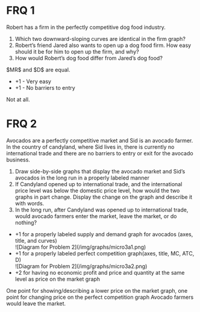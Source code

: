 # FRQ 1
Robert has a firm in the perfectly competitive dog food industry.
<ol className='alpha-list-mdx'>
<li> Which two downward-sloping curves are identical in the firm graph? </li>
<li> Robert’s friend Jared also wants to open up a dog food firm. How easy should it be for him to open up the firm, and why? </li>
<li> How would Robert’s dog food differ from Jared’s dog food? </li>
</ol>

<FRQ num={1} totalPoints={5}>
<FRQCheck points={2}>
	$MR$ and $D$ are equal.
</FRQCheck>
<FRQCheck points={2}>
	<ul>
		<li> +1 - Very easy </li>
		<li> +1 - No barriers to entry </li>
	</ul>
</FRQCheck>
<FRQCheck points={1}>
	Not at all.
</FRQCheck>
</FRQ>

# FRQ 2
Avocados are a perfectly competitive market and Sid is an avocado farmer. In the country of candyland, where Sid lives in, there is currently no international trade and there are no barriers to entry or exit for the avocado business.
<ol className='alpha-list-mdx'> 
<li> Draw side-by-side graphs that display the avocado market and Sid’s avocados in the long run in a properly labeled manner </li>
<li> If Candyland opened up to international trade, and the international price level was below the domestic price level, how would the two graphs in part change. Display the change on the graph and describe it with words. </li>
<li> In the long run, after Candyland was opened up to international trade, would avocado farmers enter the market, leave the market, or do nothing? </li>
</ol>

<FRQ num={2} totalPoints={6}>
<FRQCheck points={4}>
<ul>
<li>+1 for a properly labeled supply and demand graph for avocados (axes, title, and curves) </li>
<span>![Diagram for Problem 2](/img/graphs/micro3a1.png)</span>
<li>+1 for a properly labeled perfect competition graph(axes, title, MC, ATC, D) </li>
<span>![Diagram for Problem 2](/img/graphs/micro3a2.png)</span>
<li>+2 for having no economic profit and price and quantity at the same level as price on the market graph </li>
</ul>
</FRQCheck>
<FRQCheck points={2}>
One point for showing/describing a lower price on the market graph, one point for changing price on the perfect competition graph
</FRQCheck>
<FRQCheck points={1}>
Avocado farmers would leave the market.
</FRQCheck>
</FRQ>

